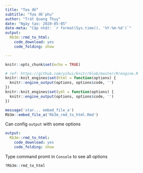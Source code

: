 ```yaml
---
title: "Tựa đề"
subtitle: "Tựa đề phụ"
author: "Trát Quang Thụy"
date: "Ngày tạo: 2020-05-05"
date-meta: "Cập nhật: `r format(Sys.time(), '%Y-%m-%d')`"
output:
  Rb3m::rmd_to_html:
    code_download: yes
    code_folding: show

---
```


```r
knitr::opts_chunk$set(echo = TRUE)

# ref: https://github.com/yihui/knitr/blob/master/R/engine.R
knitr::knit_engines$set(html = function(options) {
  knitr::engine_output(options, options$code, '')
})
knitr::knit_engines$set(yml = function(options) {
  knitr::engine_output(options, options$code, '')
})
```
```r
message('star... embed_file_a')
Rb3m::embed_file_a('Rb3m_rmd_to_html.Rmd')
```

Can config `output` with some options

```yml
output:
  Rb3m::rmd_to_html:
    code_download: yes
    code_folding: show
```

Type command promt in `Console` to see all options

```r
?Rb3m::rmd_to_html
```
